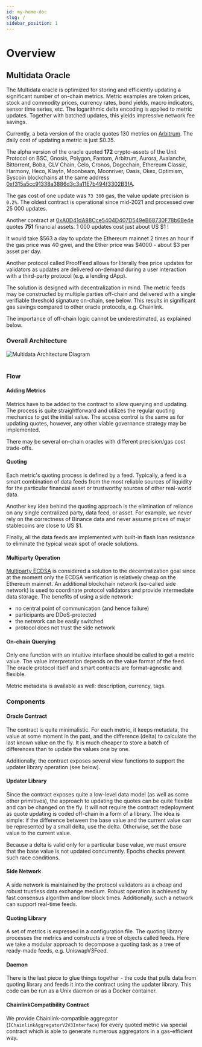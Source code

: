 ```yaml
---
id: my-home-doc
slug: /
sidebar_position: 1
---
```


# Overview

## Multidata Oracle 

The Multidata oracle is optimized for storing and efficiently updating a significant number of on-chain metrics. Metric examples are token prices, stock and commodity prices, currency rates, bond yields, macro indicators, sensor time series, etc. The logarithmic delta encoding is applied to metric updates. Together with batched updates, this yields impressive network fee savings.

Currently, a beta version of the oracle quotes 130 metrics on [Arbitrum](https://arbiscan.io/address/0xcDa7a6D7CB6d21cB300797c3caA8Bae74CCAe8d1). The daily cost of updating a metric is just $0.35.

The alpha version of the oracle quoted **172** crypto-assets of the Unit Protocol on BSC, Gnosis, Polygon, Fantom, Arbitrum, Aurora, Avalanche, Bittorrent, Boba, CLV Chain, Celo, Cronos, Dogechain, Ethereum Classic, Harmony, Heco, Klaytn, Moonbeam, Moonriver, Oasis, Okex, Optimism, Syscoin blockchains at the same address [0xf315a5cc91338a3886d3c3a11E7b494f3302B3fA](https://bscscan.com/address/0xf315a5cc91338a3886d3c3a11E7b494f3302B3fA). 

The gas cost of one update was `73 300` gas, the value update precision is `0.2%`. The oldest contract is operational since mid-2021 and processed over 25 000 updates.

Another contract at [0xA0D41dA88Cce5404D407D549eB68730F78b6Be4e](https://gnosis.blockscout.com/address/0xA0D41dA88Cce5404D407D549eB68730F78b6Be4e) quotes **751** financial assets. 1 000 updates cost just about US $1 !

It would take $563 a day to update the Ethereum mainnet 2 times an hour if the gas price was 40 gwei, and the Ether price was $4000 - about $3 per asset per day.

Another protocol called ProofFeed allows for literally free price updates for validators as updates are delivered on-demand during a user interaction with a third-party protocol (e.g. a lending dApp).

The solution is designed with decentralization in mind. The metric feeds may be constructed by multiple parties off-chain and delivered with a single verifiable threshold signature on-chain, see below. This results in significant gas savings compared to other oracle protocols, e.g. Chainlink.

The importance of off-chain logic cannot be underestimated, as explained below.

### Overall Architecture

<div style={{ display: "flex", justifyContent: "center" }}>
    <img src="/img/MultidataArchitecture.drawio.svg" alt="Multidata Architecture Diagram" style={{ width: "100%" }} />
</div>
<br />

### Flow

#### Adding Metrics

Metrics have to be added to the contract to allow querying and updating. The process is quite straightforward and utilizes the regular quoting mechanics to get the initial value. The access control is the same as for updating quotes, however, any other viable governance strategy may be implemented.

There may be several on-chain oracles with different precision/gas cost trade-offs.

#### Quoting

Each metric's quoting process is defined by a feed. Typically, a feed is a smart combination of data feeds from the most reliable sources of liquidity for the particular financial asset or trustworthy sources of other real-world data.

Another key idea behind the quoting approach is the elimination of reliance on any single centralized party, data feed, or asset. For example, we never rely on the correctness of Binance data and never assume prices of major stablecoins are close to US $1.

Finally, all the data feeds are implemented with built-in flash loan resistance to eliminate the typical weak spot of oracle solutions.

#### Multiparty Operation

[Multiparty ECDSA](https://github.com/ZenGo-X/multi-party-ecdsa/) is considered a solution to the decentralization goal since at the moment only the ECDSA verification is relatively cheap on the Ethereum mainnet. An additional blockchain network (so-called side network) is used to coordinate protocol validators and provide intermediate data storage. The benefits of using a side network:

- no central point of communication (and hence failure)
- participants are DDoS-protected
- the network can be easily switched
- protocol does not trust the side network

#### On-chain Querying

Only one function with an intuitive interface should be called to get a metric value. The value interpretation depends on the value format of the feed. The oracle protocol itself and smart contracts are format-agnostic and flexible.

Metric metadata is available as well: description, currency, tags.

### Components

#### Oracle Contract

The contract is quite minimalistic. For each metric, it keeps metadata, the value at some moment in the past, and the difference (delta) to calculate the last known value on the fly. It is much cheaper to store a batch of differences than to update the values one by one.

Additionally, the contract exposes several view functions to support the updater library operation (see below).

#### Updater Library

Since the contract exposes quite a low-level data model (as well as some other primitives), the approach to updating the quotes can be quite flexible and can be changed on the fly. It will not require the contract redeployment as quote updating is coded off-chain in a form of a library. The idea is simple: if the difference between the base value and the current value can be represented by a small delta, use the delta. Otherwise, set the base value to the current value.

Because a delta is valid only for a particular base value, we must ensure that the base value is not updated concurrently. Epochs checks prevent such race conditions.

#### Side Network

A side network is maintained by the protocol validators as a cheap and robust trustless data exchange medium. Robust operation is achieved by fast consensus algorithm and low block times. Additionally, such a network can support real-time feeds.

#### Quoting Library

A set of metrics is expressed in a configuration file. The quoting library processes the metrics and constructs a tree of objects called feeds. Here we take a modular approach to decompose a quoting task as a tree of ready-made feeds, e.g. UniswapV3Feed.

#### Daemon

There is the last piece to glue things together - the code that pulls data from quoting library and feeds it into the contract using the updater library. This code can be run as a Unix daemon or as a Docker container.

#### ChainlinkCompatibility Contract

We provide Chainlink-compatible aggregator (`IChainlinkAggregatorV2V3Interface`) for every quoted metric via special contract which is able to generate numerous aggregators in a gas-efficient way.



